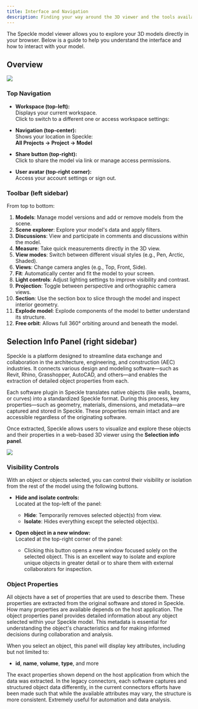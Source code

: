 ```yaml
---
title: Interface and Navigation 
description: Finding your way around the 3D viewer and the tools available to you.
---
```

The Speckle model viewer allows you to explore your 3D models directly in your browser. Below is a guide to help you 
understand the interface and how to interact with your model.

## Overview

<Frame>
<img src="/images/3d-viewer/navigation_overview.jpg" />
</Frame>

### Top Navigation

- **Workspace (top-left):**  
  Displays your current workspace.  
  Click to switch to a different one or access workspace settings:  

- **Navigation (top-center):**  
  Shows your location in Speckle:  
  **All Projects → Project → Model**  

- **Share button (top-right):**  
  Click to share the model via link or manage access permissions.

- **User avatar (top-right corner):**  
  Access your account settings or sign out.

### Toolbar (left sidebar)

From top to bottom:

1. **Models**: Manage model versions and add or remove models from the scene.
2. **Scene explorer**: Explore your model's data and apply filters.
3. **Discussions**: View and participate in comments and discussions within the model.
4. **Measure**: Take quick measurements directly in the 3D view.
5. **View modes**: Switch between different visual styles (e.g., Pen, Arctic, Shaded).
6. **Views**: Change camera angles (e.g., Top, Front, Side).
7. **Fit**: Automatically center and fit the model to your screen.
8. **Light controls**: Adjust lighting settings to improve visibility and contrast.
9. **Projection**: Toggle between perspective and orthographic camera views.
10. **Section**: Use the section box to slice through the model and inspect interior geometry.
11. **Explode model**: Explode components of the model to better understand its structure.
12. **Free orbit**: Allows full 360° orbiting around and beneath the model.

## Selection Info Panel (right sidebar)

Speckle is a platform designed to streamline data exchange and collaboration in the architecture, engineering, and construction 
(AEC) industries. It connects various design and modeling software—such as Revit, Rhino, Grasshopper, AutoCAD, and others—and 
enables the extraction of detailed object properties from each.

Each software plugin in Speckle translates native objects (like walls, beams, or curves) into a standardized Speckle format. 
During this process, key properties—such as geometry, materials, dimensions, and metadata—are captured and stored in Speckle. 
These properties remain intact and are accessible regardless of the originating software.

Once extracted, Speckle allows users to visualize and explore these objects and their properties in a web-based 3D viewer 
using the **Selection info panel**.

<Frame>
<img src="/images/3d-viewer/sel_info_panel.jpg" />
</Frame>

### Visibility Controls
With an object or objects selected, you can control their visibility or isolation from the rest of the model using the following buttons.

- **Hide and isolate controls:**  
  Located at the top-left of the panel:
  - **Hide**: Temporarily removes selected object(s) from view.
  - **Isolate**: Hides everything except the selected object(s).

- **Open object in a new window:**  
  Located at the top-right corner of the panel:
  - Clicking this button opens a new window focused solely on the selected object. This is an excellent way to isolate 
    and explore unique objects in greater detail or to share them with external collaborators for inspection.


### Object Properties

All objects have a set of properties that are used to describe them. These properties are extracted from the original software 
and stored in Speckle. How many properties are available depends on the host application. The object properties panel provides 
detailed information about any object selected within your Speckle model. This metadata is essential for understanding the 
object's characteristics and for making informed decisions during collaboration and analysis.

When you select an object, this panel will display key attributes, including but not limited to:
- **id**, **name**, **volume**, **type**, and more

<Note>The exact properties shown depend on the host application from which the data was extracted. In the legacy connectors, each 
software captures and structured object data differently, in the current connectors efforts have been made such that while the 
available attributes may vary, the structure is more consistent. Extremely useful for automation and data analysis.</Note>

